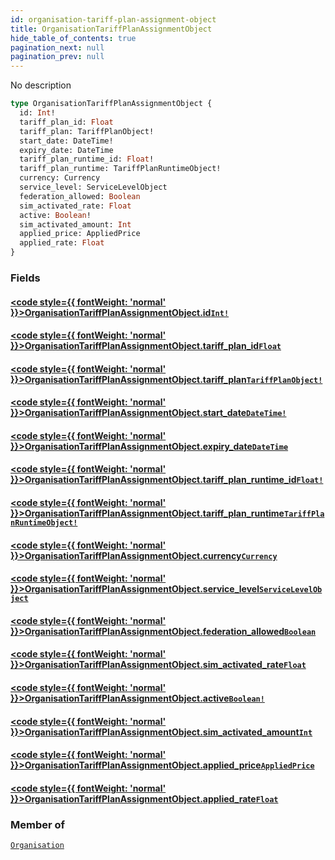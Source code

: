 ```yaml
---
id: organisation-tariff-plan-assignment-object
title: OrganisationTariffPlanAssignmentObject
hide_table_of_contents: true
pagination_next: null
pagination_prev: null
---
```








No description

```graphql
type OrganisationTariffPlanAssignmentObject {
  id: Int!
  tariff_plan_id: Float
  tariff_plan: TariffPlanObject!
  start_date: DateTime!
  expiry_date: DateTime
  tariff_plan_runtime_id: Float!
  tariff_plan_runtime: TariffPlanRuntimeObject!
  currency: Currency
  service_level: ServiceLevelObject
  federation_allowed: Boolean
  sim_activated_rate: Float
  active: Boolean!
  sim_activated_amount: Int
  applied_price: AppliedPrice
  applied_rate: Float
}
```


### Fields

#### [<code style={{ fontWeight: 'normal' }}>OrganisationTariffPlanAssignmentObject.<b>id</b></code>](#)<Bullet />[`Int!`](/graphql/scalars/int) <Badge class="secondary" text="non-null"/> <Badge class="secondary" text="scalar"/>
> 
> 

#### [<code style={{ fontWeight: 'normal' }}>OrganisationTariffPlanAssignmentObject.<b>tariff_plan_id</b></code>](#)<Bullet />[`Float`](/graphql/scalars/float) <Badge class="secondary" text="scalar"/>
> 
> 

#### [<code style={{ fontWeight: 'normal' }}>OrganisationTariffPlanAssignmentObject.<b>tariff_plan</b></code>](#)<Bullet />[`TariffPlanObject!`](/graphql/objects/tariff-plan-object) <Badge class="secondary" text="non-null"/> <Badge class="secondary" text="object"/>
> 
> 

#### [<code style={{ fontWeight: 'normal' }}>OrganisationTariffPlanAssignmentObject.<b>start_date</b></code>](#)<Bullet />[`DateTime!`](/graphql/scalars/date-time) <Badge class="secondary" text="non-null"/> <Badge class="secondary" text="scalar"/>
> 
> 

#### [<code style={{ fontWeight: 'normal' }}>OrganisationTariffPlanAssignmentObject.<b>expiry_date</b></code>](#)<Bullet />[`DateTime`](/graphql/scalars/date-time) <Badge class="secondary" text="scalar"/>
> 
> 

#### [<code style={{ fontWeight: 'normal' }}>OrganisationTariffPlanAssignmentObject.<b>tariff_plan_runtime_id</b></code>](#)<Bullet />[`Float!`](/graphql/scalars/float) <Badge class="secondary" text="non-null"/> <Badge class="secondary" text="scalar"/>
> 
> 

#### [<code style={{ fontWeight: 'normal' }}>OrganisationTariffPlanAssignmentObject.<b>tariff_plan_runtime</b></code>](#)<Bullet />[`TariffPlanRuntimeObject!`](/graphql/objects/tariff-plan-runtime-object) <Badge class="secondary" text="non-null"/> <Badge class="secondary" text="object"/>
> 
> 

#### [<code style={{ fontWeight: 'normal' }}>OrganisationTariffPlanAssignmentObject.<b>currency</b></code>](#)<Bullet />[`Currency`](/graphql/objects/currency) <Badge class="secondary" text="object"/>
> 
> 

#### [<code style={{ fontWeight: 'normal' }}>OrganisationTariffPlanAssignmentObject.<b>service_level</b></code>](#)<Bullet />[`ServiceLevelObject`](/graphql/objects/service-level-object) <Badge class="secondary" text="object"/>
> 
> 

#### [<code style={{ fontWeight: 'normal' }}>OrganisationTariffPlanAssignmentObject.<b>federation_allowed</b></code>](#)<Bullet />[`Boolean`](/graphql/scalars/boolean) <Badge class="secondary" text="scalar"/>
> 
> 

#### [<code style={{ fontWeight: 'normal' }}>OrganisationTariffPlanAssignmentObject.<b>sim_activated_rate</b></code>](#)<Bullet />[`Float`](/graphql/scalars/float) <Badge class="secondary" text="scalar"/>
> 
> 

#### [<code style={{ fontWeight: 'normal' }}>OrganisationTariffPlanAssignmentObject.<b>active</b></code>](#)<Bullet />[`Boolean!`](/graphql/scalars/boolean) <Badge class="secondary" text="non-null"/> <Badge class="secondary" text="scalar"/>
> 
> 

#### [<code style={{ fontWeight: 'normal' }}>OrganisationTariffPlanAssignmentObject.<b>sim_activated_amount</b></code>](#)<Bullet />[`Int`](/graphql/scalars/int) <Badge class="secondary" text="scalar"/>
> 
> 

#### [<code style={{ fontWeight: 'normal' }}>OrganisationTariffPlanAssignmentObject.<b>applied_price</b></code>](#)<Bullet />[`AppliedPrice`](/graphql/objects/applied-price) <Badge class="secondary" text="object"/>
> 
> 

#### [<code style={{ fontWeight: 'normal' }}>OrganisationTariffPlanAssignmentObject.<b>applied_rate</b></code>](#)<Bullet />[`Float`](/graphql/scalars/float) <Badge class="secondary" text="scalar"/>
> 
> 



### Member of

[`Organisation`](/graphql/objects/organisation)  <Badge class="secondary" text="object"/>




